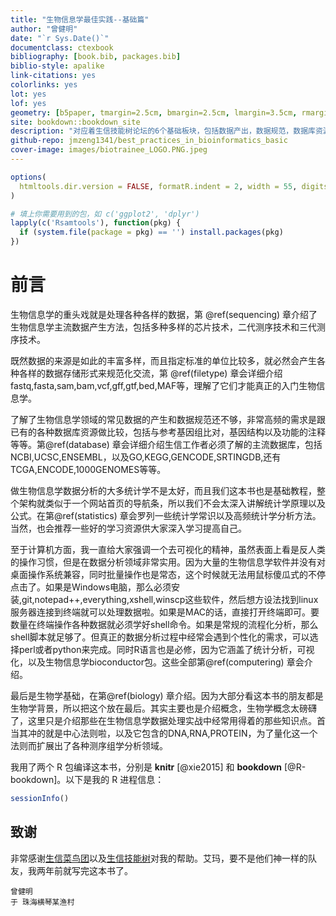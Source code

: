 ```yaml
--- 
title: "生物信息学最佳实践--基础篇"
author: "曾健明"
date: "`r Sys.Date()`"
documentclass: ctexbook
bibliography: [book.bib, packages.bib]
biblio-style: apalike
link-citations: yes
colorlinks: yes
lot: yes
lof: yes
geometry: [b5paper, tmargin=2.5cm, bmargin=2.5cm, lmargin=3.5cm, rmargin=2.5cm]
site: bookdown::bookdown_site
description: "对应着生信技能树论坛的6个基础板块，包括数据产出，数据规范，数据库资源，统计学，计算机以及生物学基础"
github-repo: jmzeng1341/best_practices_in_bioinformatics_basic
cover-image: images/biotrainee_LOGO.PNG.jpeg
---
```


```r
options(
  htmltools.dir.version = FALSE, formatR.indent = 2, width = 55, digits = 4
)

# 填上你需要用到的包，如 c('ggplot2', 'dplyr')
lapply(c('Rsamtools'), function(pkg) {
  if (system.file(package = pkg) == '') install.packages(pkg)
})
```

# 前言 {-} 

生物信息学的重头戏就是处理各种各样的数据，第 \@ref(sequencing) 章介绍了生物信息学主流数据产生方法，包括多种多样的芯片技术，二代测序技术和三代测序技术。

既然数据的来源是如此的丰富多样，而且指定标准的单位比较多，就必然会产生各种各样的数据存储形式来规范化交流，第 \@ref(filetype) 章会详细介绍fastq,fasta,sam,bam,vcf,gff,gtf,bed,MAF等，理解了它们才能真正的入门生物信息学。

了解了生物信息学领域的常见数据的产生和数据规范还不够，非常高频的需求是跟已有的各种数据库资源做比较，包括与参考基因组比对，基因结构以及功能的注释等等。第\@ref(database) 章会详细介绍生信工作者必须了解的主流数据库，包括NCBI,UCSC,ENSEMBL，以及GO,KEGG,GENCODE,SRTINGDB,还有TCGA,ENCODE,1000GENOMES等等。

做生物信息学数据分析的大多统计学不是太好，而且我们这本书也是基础教程，整个架构就类似于一个网站首页的导航条，所以我们不会太深入讲解统计学原理以及公式。在第\@ref(statistics) 章会罗列一些统计学常识以及高频统计学分析方法。当然，也会推荐一些好的学习资源供大家深入学习提高自己。

至于计算机方面，我一直给大家强调一个去可视化的精神，虽然表面上看是反人类的操作习惯，但是在数据分析领域非常实用。因为大量的生物信息学软件并没有对桌面操作系统兼容，同时批量操作也是常态，这个时候就无法用鼠标傻瓜式的不停点击了。如果是Windows电脑，那么必须安装,git,notepad++,everything,xshell,winscp这些软件，然后想方设法找到linux服务器连接到终端就可以处理数据啦。如果是MAC的话，直接打开终端即可。要数量在终端操作各种数据就必须学好shell命令。如果是常规的流程化分析，那么shell脚本就足够了。但真正的数据分析过程中经常会遇到个性化的需求，可以选择perl或者python来完成。同时R语言也是必修，因为它涵盖了统计分析，可视化，以及生物信息学bioconductor包。这些全部第\@ref(computering) 章会介绍。

最后是生物学基础，在第\@ref(biology) 章介绍。因为大部分看这本书的朋友都是生物学背景，所以把这个放在最后。其实主要也是介绍概念，生物学概念太磅礴了，这里只是介绍那些在生物信息学数据处理实战中经常用得着的那些知识点。首当其冲的就是中心法则啦，以及它包含的DNA,RNA,PROTEIN，为了量化这一个法则而扩展出了各种测序组学分析领域。

我用了两个 R 包编译这本书，分别是 **knitr**\index{knitr} [@xie2015] 和 **bookdown**\index{bookdown} [@R-bookdown]。以下是我的 R 进程信息：

```r
sessionInfo()
```

## 致谢 {-}

非常感谢[生信菜鸟团](http://www.bio-info-trainee.com/)以及[生信技能树](http://www.biotrainee.com/)对我的帮助。艾玛，要不是他们神一样的队友，我两年前就写完这本书了。

```block2
曾健明 
于 珠海横琴某渔村
```

